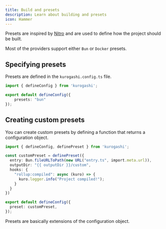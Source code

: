 ```yaml
---
title: Build and presets
description: Learn about building and presets
icon: Hammer
---
```


Presets are inspired by [Nitro](https://nitro.unjs.io/deploy) and are used to define how the project should be built.

Most of the providers support either `Bun` or `Docker` presets.

## Specifying presets

Presets are defined in the `kurogashi.config.ts` file.

```ts title="kurogashi.config.ts"
import { defineConfig } from 'kurogashi';

export default defineConfig({
    presets: "bun"
});
```

## Creating custom presets

You can create custom presets by defining a function that returns a configuration object.

```ts title="kurogashi.config.ts"
import { defineConfig, definePreset } from 'kurogashi';

const customPreset = definePreset({
  entry: Bun.fileURLToPath(new URL("entry.ts", import.meta.url)),
  outputDir: "{{ outputDir }}/custom",
  hooks: {
    "rollup:compiled": async (kuro) => {
      kuro.logger.info("Project compiled!");
    }
  }
})

export default defineConfig({
  preset: customPreset,
});
```

Presets are basically extensions of the configuration object.